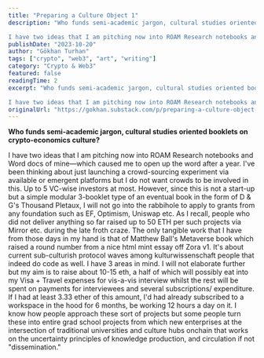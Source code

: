 ```yaml
---
title: "Preparing a Culture Object 1"
description: "Who funds semi-academic jargon, cultural studies oriented booklets on crypto-economics culture?

I have two ideas that I am pitching now into ROAM Research notebooks and Word docs of mine—which caused me to open up the word after a year."
publishDate: "2023-10-20"
author: "Gökhan Turhan"
tags: ["crypto", "web3", "art", "writing"]
category: "Crypto & Web3"
featured: false
readingTime: 2
excerpt: "Who funds semi-academic jargon, cultural studies oriented booklets on crypto-economics culture?

I have two ideas that I am pitching now into ROAM Research notebooks and Word docs of mine—which..."
originalUrl: "https://gokhan.substack.com/p/preparing-a-culture-object-1"
---
```


**Who funds semi-academic jargon, cultural studies oriented booklets on crypto-economics culture?**

I have two ideas that I am pitching now into ROAM Research notebooks and Word docs of mine—which caused me to open up the word after a year. I've been thinking about just launching a crowd-sourcing experiment via available or emergent platforms but I do not want crowds to be involved in this. Up to 5 VC-wise investors at most. However, since this is not a start-up but a simple modular 3-booklet type of an eventual book in the form of D & G's Thousand Pletaux, I will not go into the rabbihole to apply to grants from any foundation such as EF, Optimism, Uniswap etc. As I recall, people who did not deliver anything so far raised up to 50 ETH per such projects via Mirror etc. during the late froth craze. The only tangible work that I have from those days in my hand is that of Matthew Ball's Metaverse book which raised a round number from a nice html mint essay off Zora v1. It's about current sub-culturish protocol waves among kulturwissenschaft people that indeed do code as well. I have 3 areas in mind. I will not elaborate further but my aim is to raise about 10-15 eth, a half of which will possibly eat into my Visa + Travel expenses for vis-a-vis interview whilst the rest will be spent on payments for interviewees and several subscriptions/ expenditure. If I had at least 3.33 ether of this amount, I'd had already subscribed to a workspace in the hood for 6 months, be working 12 hours a day on it. I know how people approach these sort of projects but some people turn these into entire grad school projects from which new enterprises at the intersection of traditional universities and culture hubs onchain that works on the uncertainty principles of knowledge production, and circulation if not "dissemination."